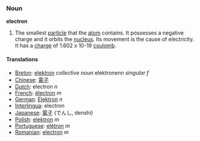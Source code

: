 === Noun ===

'''electron'''

#The smallest [[particle]] that the [[atom]] contains.  It possesses a negative charge and it orbits the [[nucleus]].  Its movement is the cause of electricity. It has a [[charge]] of 1.602 x 10-19 [[coulomb]].

==== Translations ====
*[[Breton]]: [[elektron]] ''collective noun'' elektronenn ''singular f''
*[[Chinese]]: [[電子]]
*[[Dutch]]: electron ''n''
*[[French]]: [[électron]] ''m''
*[[German]]: [[Elektron]] ''n''
*[[Interlingua]]: electron
*[[Japanese]]: [[電子]] (でんし, denshi)
*[[Polish]]: [[elektron]] ''m''
*[[Portuguese]]: [[elétron]] ''m''
*[[Romanian]]: [[electron]] ''m''